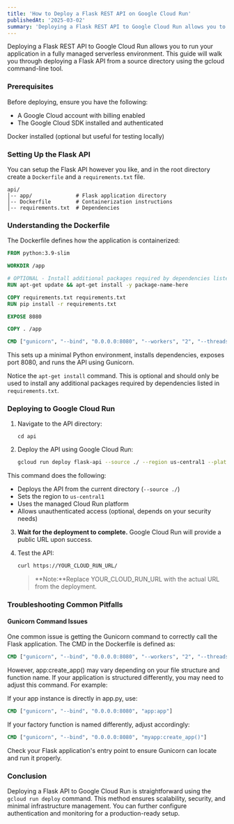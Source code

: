 ```yaml
---
title: 'How to Deploy a Flask REST API on Google Cloud Run'
publishedAt: '2025-03-02'
summary: 'Deploying a Flask REST API to Google Cloud Run allows you to run your application in a fully managed serverless environment. This guide will walk you through deploying a Flask API from a source directory using the gcloud command-line tool.'
---
```


Deploying a Flask REST API to Google Cloud Run allows you to run your application in a fully managed serverless environment. This guide will walk you through deploying a Flask API from a source directory using the gcloud command-line tool.

### Prerequisites

Before deploying, ensure you have the following:
- A Google Cloud account with billing enabled
- The Google Cloud SDK installed and authenticated

Docker installed (optional but useful for testing locally)

### Setting Up the Flask API

You can setup the Flask API however you like, and in the root directory create a `Dockerfile` and a `requirements.txt` file.

```
api/
│-- app/              # Flask application directory
│-- Dockerfile        # Containerization instructions
│-- requirements.txt  # Dependencies
```

### Understanding the Dockerfile

The Dockerfile defines how the application is containerized:

```dockerfile
FROM python:3.9-slim

WORKDIR /app

# OPTIONAL - Install additional packages required by dependencies listed in requirements.tx
RUN apt-get update && apt-get install -y package-name-here

COPY requirements.txt requirements.txt
RUN pip install -r requirements.txt

EXPOSE 8080

COPY . /app

CMD ["gunicorn", "--bind", "0.0.0.0:8080", "--workers", "2", "--threads", "8", "app:create_app()"]
```

This sets up a minimal Python environment, installs dependencies, exposes port 8080, and runs the API using Gunicorn.

Notice the `apt-get install` command. This is optional and should only be used to install any additional packages required by dependencies listed in `requirements.txt`.

### Deploying to Google Cloud Run

1. Navigate to the API directory:
    ```
    cd api
    ```
2. Deploy the API using Google Cloud Run:

    ```bash
    gcloud run deploy flask-api --source ./ --region us-central1 --platform managed --allow-unauthenticated
    ```
This command does the following:
- Deploys the API from the current directory (`--source ./`)
- Sets the region to `us-central1`
- Uses the managed Cloud Run platform
- Allows unauthenticated access (optional, depends on your security needs)

3. **Wait for the deployment to complete.** Google Cloud Run will provide a public URL upon success.

4. Test the API:
    ```bash
    curl https://YOUR_CLOUD_RUN_URL/
    ```
    > **Note:**Replace YOUR_CLOUD_RUN_URL with the actual URL from the deployment.

### Troubleshooting Common Pitfalls

#### Gunicorn Command Issues

One common issue is getting the Gunicorn command to correctly call the Flask application. The CMD in the Dockerfile is defined as:

```Dockerfile
CMD ["gunicorn", "--bind", "0.0.0.0:8080", "--workers", "2", "--threads", "8", "app:create_app()"]
```

However, app:create_app() may vary depending on your file structure and function name. If your application is structured differently, you may need to adjust this command. For example:

If your app instance is directly in app.py, use:

```Dockerfile
CMD ["gunicorn", "--bind", "0.0.0.0:8080", "app:app"]
```

If your factory function is named differently, adjust accordingly:

```Dockerfile
CMD ["gunicorn", "--bind", "0.0.0.0:8080", "myapp:create_app()"]
```

Check your Flask application's entry point to ensure Gunicorn can locate and run it properly.

### Conclusion

Deploying a Flask API to Google Cloud Run is straightforward using the `gcloud run deploy` command. This method ensures scalability, security, and minimal infrastructure management. You can further configure authentication and monitoring for a production-ready setup.